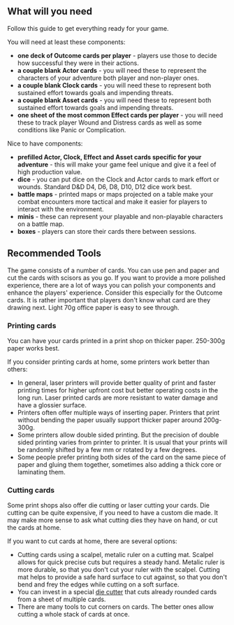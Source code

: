 ---
---

## What will you need

Follow this guide to get everything ready for your game.

You will need at least these components:

-   **one deck of Outcome cards per player** - players use those to decide how successful they were in their actions.
-   **a couple blank Actor cards** - you will need these to represent the characters of your adventure both player and non-player ones.
-   **a couple blank Clock cards** - you will need these to represent both sustained effort towards goals and impending threats.
-   **a couple blank Asset cards** - you will need these to represent both sustained effort towards goals and impending threats.
-   **one sheet of the most common Effect cards per player** - you will need these to track player Wound and Distress cards as well as some conditions like Panic or Complication.

Nice to have components:

-   **prefilled Actor, Clock, Effect and Asset cards specific for your adventure** - this will make your game feel unique and give it a feel of high production value.
-   **dice** - you can put dice on the Clock and Actor cards to mark effort or wounds. Standard D&D D4, D6, D8, D10, D12 dice work best.
-   **battle maps** - printed maps or maps projected on a table make your combat encounters more tactical and make it easier for players to interact with the environment.
-   **minis** - these can represent your playable and non-playable characters on a battle map.
-   **boxes** - players can store their cards there between sessions.

## Recommended Tools

The game consists of a number of cards. You can use pen and paper and cut the cards with scisors as you go.
If you want to provide a more polished experience, there are a lot of ways you can polish your components and enhance the players' experience. Consider this especially for the Outcome cards. It is rather important that players don't know what card are they drawing next. Light 70g office paper is easy to see through.

### Printing cards

You can have your cards printed in a print shop on thicker paper. 250-300g paper works best.

If you consider printing cards at home, some printers work better than others:
-   In general, laser printers will provide better quality of print and faster printing times for higher upfront cost but better operating costs in the long run. Laser printed cards are more resistant to water damage and have a glossier surface.
-   Printers often offer multiple ways of inserting paper. Printers that print without bending the paper usually support thicker paper around 200g-300g.
-   Some printers allow double sided printing. But the precision of double sided printing varies from printer to printer. It is usual that your prints will be randomly shifted by a few mm or rotated by a few degrees.
-   Some people prefer printing both sides of the card on the same piece of paper and gluing them together, sometimes also adding a thick core or laminating them.

### Cutting cards

Some print shops also offer die cutting or laser cutting your cards. Die cutting can be quite expensive, if you need to have a custom die made. It may make more sense to ask what cutting dies they have on hand, or cut the cards at home.

If you want to cut cards at home, there are several options:
-   Cutting cards using a scalpel, metalic ruler on a cutting mat. Scalpel allows for quick precise cuts but requires a steady hand. Metalic ruler is more durable, so that you don't cut your ruler with the scalpel. Cutting mat helps to provide a safe hard surface to cut against, so that you don't bend and frey the edges while cutting on a soft surface.
-   You can invest in a special [die cutter](https://www.alibaba.com/product-detail/88-6-63-3mm-playing-card_1600912381031.html?spm=a2700.7724857.0.0.5c915ce3Hnsjd7) that cuts already rounded cards from a sheet of multiple cards.
-   There are many tools to cut corners on cards. The better ones allow cutting a whole stack of cards at once.
